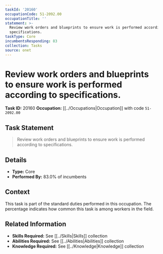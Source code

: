 ```yaml
---
taskId: '20160'
occupationCode: 51-2092.00
occupationTitle: ''
statement: >-
  Review work orders and blueprints to ensure work is performed according to
  specifications.
taskType: Core
incumbentsResponding: 83
collection: Tasks
source: onet
---
```

# Review work orders and blueprints to ensure work is performed according to specifications.

**Task ID:** 20160
**Occupation:** [[../Occupations|Occupation]] with code `51-2092.00`

## Task Statement

> Review work orders and blueprints to ensure work is performed according to specifications.

## Details

- **Type:** Core
- **Performed By:** 83.0% of incumbents

## Context

This task is part of the standard duties performed in this occupation. The percentage indicates how common this task is among workers in the field.

## Related Information

- **Skills Required:** See [[../Skills|Skills]] collection
- **Abilities Required:** See [[../Abilities|Abilities]] collection
- **Knowledge Required:** See [[../Knowledge|Knowledge]] collection
